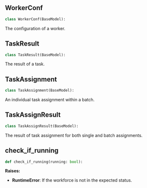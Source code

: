 <a id="camel.societies.workforce.utils"></a>

<a id="camel.societies.workforce.utils.WorkerConf"></a>

## WorkerConf

```python
class WorkerConf(BaseModel):
```

The configuration of a worker.

<a id="camel.societies.workforce.utils.TaskResult"></a>

## TaskResult

```python
class TaskResult(BaseModel):
```

The result of a task.

<a id="camel.societies.workforce.utils.TaskAssignment"></a>

## TaskAssignment

```python
class TaskAssignment(BaseModel):
```

An individual task assignment within a batch.

<a id="camel.societies.workforce.utils.TaskAssignResult"></a>

## TaskAssignResult

```python
class TaskAssignResult(BaseModel):
```

The result of task assignment for both single and batch assignments.

<a id="camel.societies.workforce.utils.check_if_running"></a>

## check_if_running

```python
def check_if_running(running: bool):
```

**Raises:**

- **RuntimeError**: If the workforce is not in the expected status.
